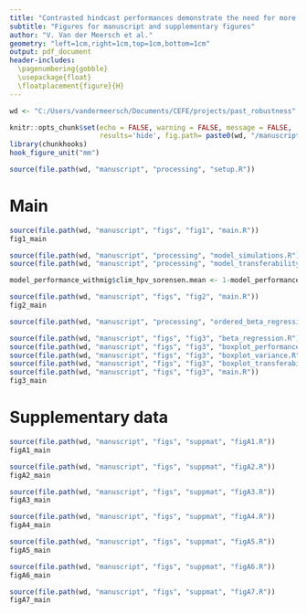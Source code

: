 ```yaml
---
title: "Contrasted hindcast performances demonstrate the need for more realistic species distribution models"
subtitle: "Figures for manuscript and supplementary figures"
author: "V. Van der Meersch et al."
geometry: "left=1cm,right=1cm,top=1cm,bottom=1cm"
output: pdf_document
header-includes:
  \pagenumbering{gobble}
  \usepackage{float}
  \floatplacement{figure}{H}
---
```


```r
wd <- "C:/Users/vandermeersch/Documents/CEFE/projects/past_robustness"

knitr::opts_chunk$set(echo = FALSE, warning = FALSE, message = FALSE, 
                      results='hide', fig.path= paste0(wd, "/manuscript/figs/files/"), fig.pos = 'H')
library(chunkhooks)
hook_figure_unit("mm")

source(file.path(wd, "manuscript", "processing", "setup.R"))
```

# Main

```r
source(file.path(wd, "manuscript", "figs", "fig1", "main.R"))
fig1_main
```

\newpage

```r
source(file.path(wd, "manuscript", "processing", "model_simulations.R"))
source(file.path(wd, "manuscript", "processing", "model_transferability.R"))

model_performance_withmig$clim_hpv_sorensen.mean <- 1-model_performance_withmig$clim_hpv_sorensen.mean # dissimilarity
```

```r

source(file.path(wd, "manuscript", "figs", "fig2", "main.R")) 
fig2_main

```

\newpage

```r

source(file.path(wd, "manuscript", "processing", "ordered_beta_regression.R"))

source(file.path(wd, "manuscript", "figs", "fig3", "beta_regression.R"))
source(file.path(wd, "manuscript", "figs", "fig3", "boxplot_performance.R"))
source(file.path(wd, "manuscript", "figs", "fig3", "boxplot_variance.R"))
source(file.path(wd, "manuscript", "figs", "fig3", "boxplot_transferability.R"))
source(file.path(wd, "manuscript", "figs", "fig3", "main.R"))
fig3_main

```

\newpage

# Supplementary data

\renewcommand{\thefigure}{A.\arabic{figure}}
\setcounter{figure}{0}

```r
source(file.path(wd, "manuscript", "figs", "suppmat", "figA1.R"))
figA1_main
```

```r
source(file.path(wd, "manuscript", "figs", "suppmat", "figA2.R"))
figA2_main
```

```r
source(file.path(wd, "manuscript", "figs", "suppmat", "figA3.R"))
figA3_main
```

```r
source(file.path(wd, "manuscript", "figs", "suppmat", "figA4.R"))
figA4_main
```

```r
source(file.path(wd, "manuscript", "figs", "suppmat", "figA5.R")) 
figA5_main
```

```r
source(file.path(wd, "manuscript", "figs", "suppmat", "figA6.R")) 
figA6_main

```

```r
source(file.path(wd, "manuscript", "figs", "suppmat", "figA7.R")) 
figA7_main
```
